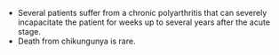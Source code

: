 - Several patients suffer from a chronic polyarthritis that can severely incapacitate the patient for weeks up to several years after the acute stage. 
- Death from chikungunya is rare.
